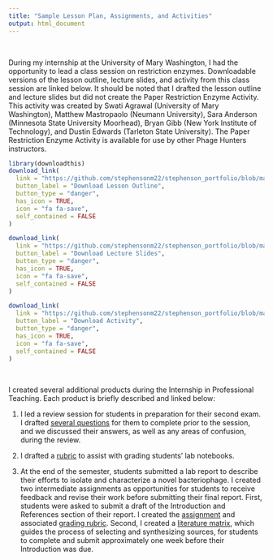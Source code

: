 ```yaml
---
title: "Sample Lesson Plan, Assignments, and Activities"
output: html_document
---
```

<br/>

During my internship at the University of Mary Washington, I had the opportunity to lead a class session on restriction enzymes. Downloadable versions of the lesson outline, lecture slides, and activity from this class session are linked below. It should be noted that I drafted the lesson outline and lecture slides but did not create the Paper Restriction Enzyme Activity. This activity was created by Swati Agrawal (University of Mary Washington), Matthew Mastropaolo (Neumann University), Sara Anderson (Minnesota State University Moorhead), Bryan Gibb (New York Institute of Technology), and Dustin Edwards (Tarleton State University). The Paper Restriction Enzyme Activity is available for use by other Phage Hunters instructors.

```r
library(downloadthis)
download_link(
  link = "https://github.com/stephensonm22/stephenson_portfolio/blob/master/RestrictionEnzymes_LessonOutline.docx",
  button_label = "Download Lesson Outline",
  button_type = "danger",
  has_icon = TRUE,
  icon = "fa fa-save",
  self_contained = FALSE
)

download_link(
  link = "https://github.com/stephensonm22/stephenson_portfolio/blob/master/RestrictionEnzymeLecture.pptx",
  button_label = "Download Lecture Slides",
  button_type = "danger",
  has_icon = TRUE,
  icon = "fa fa-save",
  self_contained = FALSE
)

download_link(
  link = "https://github.com/stephensonm22/stephenson_portfolio/blob/master/2%20-%20Paper%20Restriction%20Enzyme%20Activity.pdf",
  button_label = "Download Activity",
  button_type = "danger",
  has_icon = TRUE,
  icon = "fa fa-save",
  self_contained = FALSE
)

```

<br/>

I created several additional products during the Internship in Professional Teaching. Each product is briefly described and linked below:

1. I led a review session for students in preparation for their second exam. I drafted [several questions](https://github.com/stephensonm22/stephenson_portfolio/blob/master/BIOL%20125%20Exam%202%20Review%20Questions%20(1).pdf) for them to complete prior to the session, and we discussed their answers, as well as any areas of confusion, during the review. \

2. I drafted a [rubric](https://github.com/stephensonm22/stephenson_portfolio/blob/master/BIOL125_LabNotebookRubric2.docx) to assist with grading students' lab notebooks. \

3. At the end of the semester, students submitted a lab report to describe their efforts to isolate and characterize a novel bacteriophage. I created two intermediate assignments as opportunities for students to receive feedback and revise their work before submitting their final report. First, students were asked to submit a draft of the Introduction and References section of their report. I created the [assignment](https://github.com/stephensonm22/stephenson_portfolio/blob/master/LabReport_IntroductionAssignment.docx) and associated [grading rubric](https://github.com/stephensonm22/stephenson_portfolio/blob/master/BIOL125_LabReportIntroRubric.docx). Second, I created a [literature matrix](https://github.com/stephensonm22/stephenson_portfolio/blob/master/BIOL125_LitMatrix.docx), which guides the process of selecting and synthesizing sources, for students to complete and submit approximately one week before their Introduction was due.
